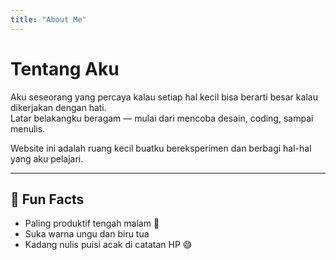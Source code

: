 ```yaml
---
title: "About Me"
---
```


# Tentang Aku

Aku seseorang yang percaya kalau setiap hal kecil bisa berarti besar kalau dikerjakan dengan hati.  
Latar belakangku beragam — mulai dari mencoba desain, coding, sampai menulis.

Website ini adalah ruang kecil buatku bereksperimen dan berbagi hal-hal yang aku pelajari.

---

## 📖 Fun Facts
- Paling produktif tengah malam 🌙  
- Suka warna ungu dan biru tua  
- Kadang nulis puisi acak di catatan HP 😅
